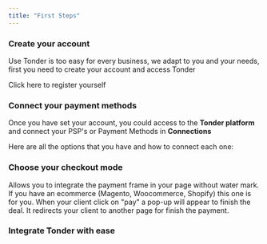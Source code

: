 ```yaml
---
title: "First Steps"
---
```


### Create your account

Use Tonder is too easy for every business, we adapt to you and your needs, first you need to create your account and access Tonder

<Card href="https://app.tonder.io/users/create-user-business/"  >Click here to register yourself </Card>
### Connect your payment methods 

Once you have set your account, you could access to the <b>Tonder platform</b> and connect your PSP's or Payment Methods in <b>Connections</b>


Here are all the options that you have and how to connect each one:

<CardGroup>
<Card title="Stripe" href="https://www.notion.so/tonder/Stripe-5bc1e788c8e64a469159e5eb672cca56"> </Card>
<Card title="Mercado Pago" href=""> </Card>
<Card title="Openpay" href=""> </Card>
<Card title="Conekta" href="https://www.notion.so/tonder/Conekta-c1b96b70dbb743898660aad884b8fd56"> </Card>
<Card title="Paypal" href="https://www.notion.so/tonder/PayPal-75ac54d50d1940ec8d9394e95512f461"> </Card>
<Card title="GetNet" href=""> </Card>

</CardGroup>

### Choose your checkout mode 

<CardGroup>

<Card title="Inline Web SDK" icon="flag-checkered" href="/">
  Allows you to integrate the payment frame in your page without water mark.
</Card>

<Card title="Plug-in" icon="rocket" href="/">
  If you have an ecommerce (Magento, Woocommerce, Shopify) this one is for you. 
</Card>

<Card title="Pop-up" icon="rocket" href="/">
  When your client click on "pay" a pop-up will appear to finish the deal.
</Card>

<Card title="Alternative tab" icon="flag" href="/">
  It redirects your client to another page for finish the payment. 
</Card>

</CardGroup>

### Integrate Tonder with ease 